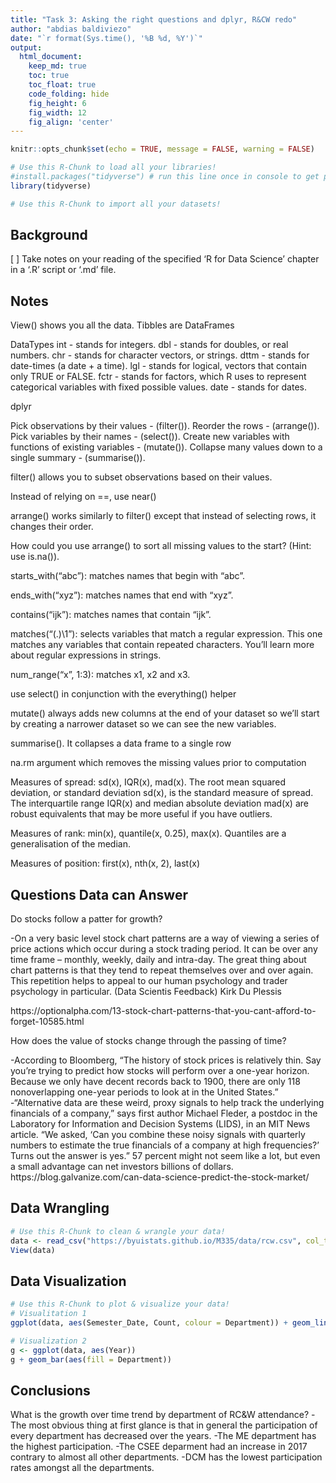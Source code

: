 ```yaml
---
title: "Task 3: Asking the right questions and dplyr, R&CW redo"
author: "abdias baldiviezo"
date: "`r format(Sys.time(), '%B %d, %Y')`"
output:
  html_document:  
    keep_md: true
    toc: true
    toc_float: true
    code_folding: hide
    fig_height: 6
    fig_width: 12
    fig_align: 'center'
---
```


```r
knitr::opts_chunk$set(echo = TRUE, message = FALSE, warning = FALSE)
```

```r
# Use this R-Chunk to load all your libraries!
#install.packages("tidyverse") # run this line once in console to get package
library(tidyverse)

```

```r
# Use this R-Chunk to import all your datasets!

```

## Background

[ ] Take notes on your reading of the specified ‘R for Data Science’ chapter in a ‘.R’ script or ‘.md’ file.

## Notes

View() shows you all the data.
Tibbles are DataFrames

DataTypes
int -  stands for integers.
dbl - stands for doubles, or real numbers.
chr - stands for character vectors, or strings.
dttm - stands for date-times (a date + a time).
lgl - stands for logical, vectors that contain only TRUE or FALSE.
fctr - stands for factors, which R uses to represent categorical variables with fixed possible values.
date - stands for dates.

dplyr

Pick observations by their values - (filter()).
Reorder the rows - (arrange()).
Pick variables by their names - (select()).
Create new variables with functions of existing variables - (mutate()).
Collapse many values down to a single summary - (summarise()).

filter() allows you to subset observations based on their values.

Instead of relying on ==, use near()
 
arrange() works similarly to filter() except that instead of selecting rows, it changes their order.

How could you use arrange() to sort all missing values to the start? (Hint: use is.na()).


starts_with("abc"): matches names that begin with “abc”.

ends_with("xyz"): matches names that end with “xyz”.

contains("ijk"): matches names that contain “ijk”.

matches("(.)\\1"): selects variables that match a regular expression. This one matches any variables that contain repeated characters. You’ll learn more about regular expressions in strings.

num_range("x", 1:3): matches x1, x2 and x3.

use select() in conjunction with the everything() helper

mutate() always adds new columns at the end of your dataset so we’ll start by creating a narrower dataset so we can see the new variables.

summarise(). It collapses a data frame to a single row

na.rm argument which removes the missing values prior to computation

Measures of spread: sd(x), IQR(x), mad(x). The root mean squared deviation, or standard deviation sd(x), is the standard measure of spread. The interquartile range IQR(x) and median absolute deviation mad(x) are robust equivalents that may be more useful if you have outliers.

Measures of rank: min(x), quantile(x, 0.25), max(x). Quantiles are a generalisation of the median.

Measures of position: first(x), nth(x, 2), last(x)

## Questions Data can Answer

Do stocks follow a patter for growth?

-On a very basic level stock chart patterns are a way of viewing a series of price actions which occur during a stock trading period. It can be over any time frame – monthly, weekly, daily and intra-day. The great thing about chart patterns is that they tend to repeat themselves over and over again. This repetition helps to appeal to our human psychology and trader psychology in particular. (Data Scientis Feedback) Kirk Du Plessis

https://optionalpha.com/13-stock-chart-patterns-that-you-cant-afford-to-forget-10585.html

How does the value of stocks change through the passing of time?

-According to Bloomberg, "The history of stock prices is relatively thin. Say you’re trying to predict how stocks will perform over a one-year horizon. Because we only have decent records back to 1900, there are only 118 nonoverlapping one-year periods to look at in the United States." 
-“Alternative data are these weird, proxy signals to help track the underlying financials of a company,” says first author Michael Fleder, a postdoc in the Laboratory for Information and Decision Systems (LIDS), in an MIT News article. “We asked, ‘Can you combine these noisy signals with quarterly numbers to estimate the true financials of a company at high frequencies?’ Turns out the answer is yes.”
57 percent might not seem like a lot, but even a small advantage can net investors billions of dollars.
https://blog.galvanize.com/can-data-science-predict-the-stock-market/ 


## Data Wrangling

```r
# Use this R-Chunk to clean & wrangle your data!
data <- read_csv("https://byuistats.github.io/M335/data/rcw.csv", col_types = cols(Semester_Date = col_date(format = "%m/%d/%y"), Semester = col_factor(levels = c("Winter", "Spring", "Fall"))))
View(data)
```

## Data Visualization

```r
# Use this R-Chunk to plot & visualize your data!
# Visualitation 1
ggplot(data, aes(Semester_Date, Count, colour = Department)) + geom_line()

# Visualization 2
g <- ggplot(data, aes(Year))
g + geom_bar(aes(fill = Department))
```

## Conclusions

What is the growth over time trend by department of RC&W attendance?
-The most obvious thing at first glance is that in general the participation of every department has decreased over the years.
-The ME department has the highest participation.
-The CSEE deparment had an increase in 2017 contrary to almost all other departments.
-DCM has the lowest participation rates amongst all the departments.
